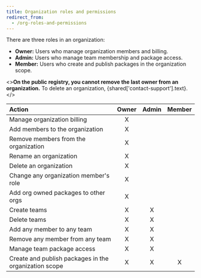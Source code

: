 ```yaml
---
title: Organization roles and permissions
redirect_from:
  - /org-roles-and-permissions
---
```


There are three roles in an organization:

- **Owner:** Users who manage organization members and billing.
- **Admin:** Users who manage team membership and package access.
- **Member:** Users who create and publish packages in the organization scope.

<><strong>On the public registry, you cannot remove the last owner from an organization.</strong> To delete an organization, {shared['contact-support'].text}.</>

| Action                                                | **Owner** | **Admin** | **Member** |
|:------------------------------------------------------|:---------:|:---------:|:----------:|
| Manage organization billing                           | X         |           |            |
| Add members to the organization                       | X         |           |            |
| Remove members from the organization                  | X         |           |            |
| Rename an organization                                | X         |           |            |
| Delete an organization                                | X         |           |            |
| Change any organization member's role                 | X         |           |            |
| Add org owned packages to other orgs                  | X         |           |            |
| Create teams                                          | X         | X         |            |
| Delete teams                                          | X         | X         |            |
| Add any member to any team                            | X         | X         |            |
| Remove any member from any team                       | X         | X         |            |
| Manage team package access                            | X         | X         |            |
| Create and publish packages in the organization scope | X         | X         | X          |
